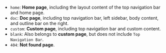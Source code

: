 - `home`: **Home page**, including the layout content of the top navigation bar and home page.
- `doc`: **Doc page**, including top navigation bar, left sidebar, body content, and outline bar on the right.
- `custom`: **Custom page**, including top navigation bar and custom content.
- `blank`: Also belongs to **custom page**, but does not include `Top Navigation Bar`.
- `404`: **Not found page**.
